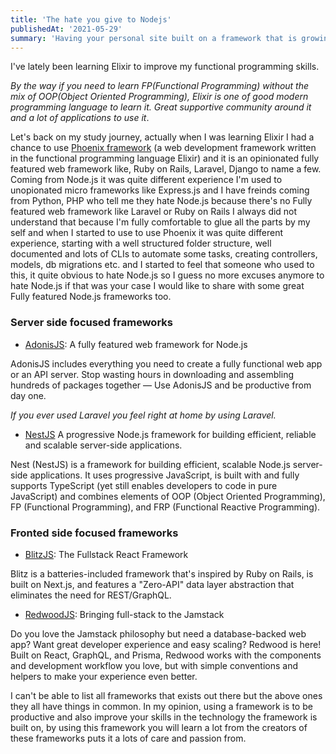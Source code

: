 ```yaml
---
title: 'The hate you give to Nodejs'
publishedAt: '2021-05-29'
summary: 'Having your personal site built on a framework that is growing at a rapid pace like Next.js, comes with a cost...'
---
```


I've lately been learning Elixir to improve my functional programming skills.

_By the way if you need to learn FP(Functional Programming) without the mix of OOP(Object Oriented Programming), Elixir is one of good modern programming language to learn it. Great supportive community around it and a lot of applications to use it_.

Let's back on my study journey, actually when I was learning Elixir I had a chance to use [Phoenix framework](https://www.phoenixframework.org/) (a web development framework written in the functional programming language Elixir) and it is an opinionated fully featured web framework like, Ruby on Rails, Laravel, Django to name a few. Coming from Node.js it was quite different experience I'm used to unopionated micro frameworks like Express.js and I have freinds coming from Python, PHP who tell me they hate Node.js because there's no Fully featured web framework like Laravel or Ruby on Rails I always did not understand that because I'm fully comfortable to glue all the parts by my self and when I started to use to use Phoenix it was quite different experience, starting with a well structured folder structure, well documented and lots of CLIs to automate some tasks, creating controllers, models, db migrations etc. and I started to feel that someone who used to this, it quite obvious to hate Node.js so I guess no more excuses anymore to hate Node.js if that was your case I would like to share with some great Fully featured Node.js frameworks too.

### Server side focused frameworks

-   [AdonisJS](https://adonisjs.com/): A fully featured web framework for Node.js

AdonisJS includes everything you need to create a fully functional web app or an API server. Stop wasting hours in downloading and assembling hundreds of packages together — Use AdonisJS and be productive from day one.

_If you ever used Laravel you feel right at home by using Laravel._

-   [NestJS](https://nestjs.com/) A progressive Node.js framework for building efficient, reliable and scalable server-side applications.

Nest (NestJS) is a framework for building efficient, scalable Node.js server-side applications. It uses progressive JavaScript, is built with and fully supports TypeScript (yet still enables developers to code in pure JavaScript) and combines elements of OOP (Object Oriented Programming), FP (Functional Programming), and FRP (Functional Reactive Programming).

### Fronted side focused frameworks

-   [BlitzJS](https://blitzjs.com/): The Fullstack React Framework

Blitz is a batteries-included framework that's inspired by Ruby on Rails, is built on Next.js, and features a "Zero-API" data layer abstraction that eliminates the need for REST/GraphQL.

-   [RedwoodJS](https://redwoodjs.com/): Bringing full-stack to the Jamstack

Do you love the Jamstack philosophy but need a database-backed web app? Want great developer experience and easy scaling? Redwood is here! Built on React, GraphQL, and Prisma, Redwood works with the components and development workflow you love, but with simple conventions and helpers to make your experience even better.

I can't be able to list all frameworks that exists out there but the above ones they all have things in common. In my opinion, using a framework is to be productive and also improve your skills in the technology the framework is built on, by using this framework you will learn a lot from the creators of these frameworks puts it a lots of care and passion from.
